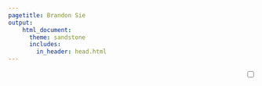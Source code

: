 ```yaml
---
pagetitle: Brandon Sie
output:
    html_document:
      theme: sandstone
      includes: 
        in_header: head.html
---
```



<div style = "text-align: right;"><div class="theme-switch-wrapper" style = "margin-bottom: 5px;">
<label class="theme-switch" for="checkbox"><input type="checkbox" id="checkbox" />
<div class="slider round"></div></label></div></div>

<div class = "row" w3-include-html="bio.html"></div>
<div class = "row" w3-include-html="hexagons.html" style = "text-align: center;"></div> 
<div class = "row" id = "siteinfo" w3-include-html="siteinfo.html"></div>  

<script src="js/includeHTML.js"></script>
<script src="js/unloadscroll.js"></script>
<script src="js/blackwhite.js"></script>
<script>includeHTML();</script>




